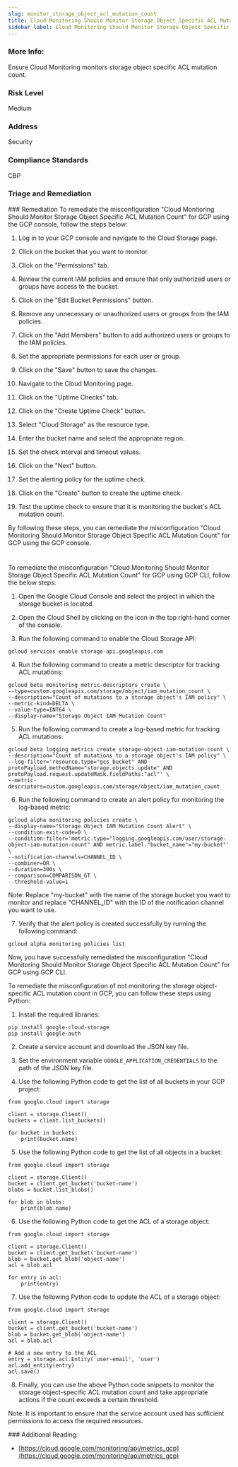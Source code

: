```yaml
---
slug: monitor_storage_object_acl_mutation_count
title: Cloud Monitoring Should Monitor Storage Object Specific ACL Mutation Count
sidebar_label: Cloud Monitoring Should Monitor Storage Object Specific ACL Mutation Count
---
```


### More Info:

Ensure Cloud Monitoring monitors storage object specific ACL mutation count.

### Risk Level

Medium

### Address

Security

### Compliance Standards

CBP


### Triage and Remediation
<Tabs>
<Tab title='Remediation'>
### Remediation

<AccordionGroup>
<Accordion title='Using Console' defaultOpen='true'>
To remediate the misconfiguration "Cloud Monitoring Should Monitor Storage Object Specific ACL Mutation Count" for GCP using the GCP console, follow the steps below:

1. Log in to your GCP console and navigate to the Cloud Storage page.

2. Click on the bucket that you want to monitor.

3. Click on the "Permissions" tab.

4. Review the current IAM policies and ensure that only authorized users or groups have access to the bucket.

5. Click on the "Edit Bucket Permissions" button.

6. Remove any unnecessary or unauthorized users or groups from the IAM policies.

7. Click on the "Add Members" button to add authorized users or groups to the IAM policies.

8. Set the appropriate permissions for each user or group.

9. Click on the "Save" button to save the changes.

10. Navigate to the Cloud Monitoring page.

11. Click on the "Uptime Checks" tab.

12. Click on the "Create Uptime Check" button.

13. Select "Cloud Storage" as the resource type.

14. Enter the bucket name and select the appropriate region.

15. Set the check interval and timeout values.

16. Click on the "Next" button.

17. Set the alerting policy for the uptime check.

18. Click on the "Create" button to create the uptime check.

19. Test the uptime check to ensure that it is monitoring the bucket's ACL mutation count.

By following these steps, you can remediate the misconfiguration "Cloud Monitoring Should Monitor Storage Object Specific ACL Mutation Count" for GCP using the GCP console.

#
</Accordion>

<Accordion title='Using CLI'>
To remediate the misconfiguration "Cloud Monitoring Should Monitor Storage Object Specific ACL Mutation Count" for GCP using GCP CLI, follow the below steps:

1. Open the Google Cloud Console and select the project in which the storage bucket is located.

2. Open the Cloud Shell by clicking on the icon in the top right-hand corner of the console.

3. Run the following command to enable the Cloud Storage API:

```
gcloud services enable storage-api.googleapis.com
```

4. Run the following command to create a metric descriptor for tracking ACL mutations:

```
gcloud beta monitoring metric-descriptors create \
--type=custom.googleapis.com/storage/object/iam_mutation_count \
--description="Count of mutations to a storage object's IAM policy" \
--metric-kind=DELTA \
--value-type=INT64 \
--display-name="Storage Object IAM Mutation Count"
```

5. Run the following command to create a log-based metric for tracking ACL mutations:

```
gcloud beta logging metrics create storage-object-iam-mutation-count \
--description="Count of mutations to a storage object's IAM policy" \
--log-filter='resource.type="gcs_bucket" AND protoPayload.methodName="storage.objects.update" AND protoPayload.request.updateMask.fieldPaths:"acl"' \
--metric-descriptors=custom.googleapis.com/storage/object/iam_mutation_count
```

6. Run the following command to create an alert policy for monitoring the log-based metric:

```
gcloud alpha monitoring policies create \
--display-name="Storage Object IAM Mutation Count Alert" \
--condition-exit-code=0 \
--condition-filter='metric.type="logging.googleapis.com/user/storage-object-iam-mutation-count" AND metric.label."bucket_name"="my-bucket"' \
--notification-channels=CHANNEL_ID \
--combiner=OR \
--duration=300s \
--comparison=COMPARISON_GT \
--threshold-value=1
```

Note: Replace "my-bucket" with the name of the storage bucket you want to monitor and replace "CHANNEL_ID" with the ID of the notification channel you want to use.

7. Verify that the alert policy is created successfully by running the following command:

```
gcloud alpha monitoring policies list
```

Now, you have successfully remediated the misconfiguration "Cloud Monitoring Should Monitor Storage Object Specific ACL Mutation Count" for GCP using GCP CLI.
</Accordion>

<Accordion title='Using Python'>
To remediate the misconfiguration of not monitoring the storage object-specific ACL mutation count in GCP, you can follow these steps using Python:

1. Install the required libraries: 

```
pip install google-cloud-storage
pip install google-auth
```

2. Create a service account and download the JSON key file.

3. Set the environment variable `GOOGLE_APPLICATION_CREDENTIALS` to the path of the JSON key file.

4. Use the following Python code to get the list of all buckets in your GCP project:

```
from google.cloud import storage

client = storage.Client()
buckets = client.list_buckets()

for bucket in buckets:
    print(bucket.name)
```

5. Use the following Python code to get the list of all objects in a bucket:

```
from google.cloud import storage

client = storage.Client()
bucket = client.get_bucket('bucket-name')
blobs = bucket.list_blobs()

for blob in blobs:
    print(blob.name)
```

6. Use the following Python code to get the ACL of a storage object:

```
from google.cloud import storage

client = storage.Client()
bucket = client.get_bucket('bucket-name')
blob = bucket.get_blob('object-name')
acl = blob.acl

for entry in acl:
    print(entry)
```

7. Use the following Python code to update the ACL of a storage object:

```
from google.cloud import storage

client = storage.Client()
bucket = client.get_bucket('bucket-name')
blob = bucket.get_blob('object-name')
acl = blob.acl

# Add a new entry to the ACL
entry = storage.acl.Entity('user-email', 'user')
acl.add_entity(entry)
acl.save()
```

8. Finally, you can use the above Python code snippets to monitor the storage object-specific ACL mutation count and take appropriate actions if the count exceeds a certain threshold.

Note: It is important to ensure that the service account used has sufficient permissions to access the required resources.
</Accordion>

</AccordionGroup>
</Tab>
</Tabs>
### Additional Reading:

- [https://cloud.google.com/monitoring/api/metrics_gcp](https://cloud.google.com/monitoring/api/metrics_gcp) 


